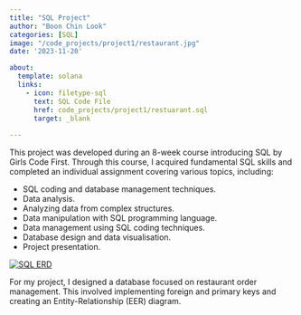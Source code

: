 ```yaml
---
title: "SQL Project"
author: "Boon Chin Look"
categories: [SQL]
image: "/code_projects/project1/restaurant.jpg"
date: '2023-11-20'

about:
  template: solana
  links:
    - icon: filetype-sql
      text: SQL Code File
      href: code_projects/project1/restuarant.sql
      target: _blank
        
---
```


This project was developed during an 8-week course introducing SQL by Girls Code First. Through this course, I acquired fundamental SQL skills and completed an individual assignment covering various topics, including:

*   SQL coding and database management techniques.
*   Data analysis.
*   Analyzing data from complex structures.
*   Data manipulation with SQL programming language.
*   Data management using SQL coding techniques.
*   Database design and data visualisation.
*   Project presentation.



<div class="sql-erd">
  <a href="/code_projects/project1/erd.png" target="_blank">
    ![SQL ERD](/code_projects/project1/erd.png){.gallery}
  </a>
</div>



For my project, I designed a database focused on restaurant order management. This involved implementing foreign and primary keys and creating an Entity-Relationship (EER) diagram.

